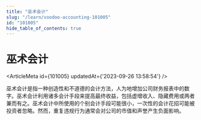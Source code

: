 ```yaml
---
title: "巫术会计"
slug: "/learn/voodoo-accounting-101005"
id: "101005"
hide_table_of_contents: true
---
```



# 巫术会计

<ArticleMeta id={101005} updatedAt={'2023-09-26 13:58:54'} />
<div className='border-solid border-b border-t-0 my-4 border-[var(--ifm-color-gray-300)]' />

巫术会计是指一种创造性和不道德的会计方法，人为地增加公司财务报表中的数字。巫术会计利用诸多会计手段来提高最终收益，包括虚增收入、隐藏费用或两者兼而有之。巫术会计中所使用的个别会计手段可能很小，一次性的会计花招可能被投资者忽略。然而，重复违规行为通常会对公司的市值和声誉产生负面影响。
